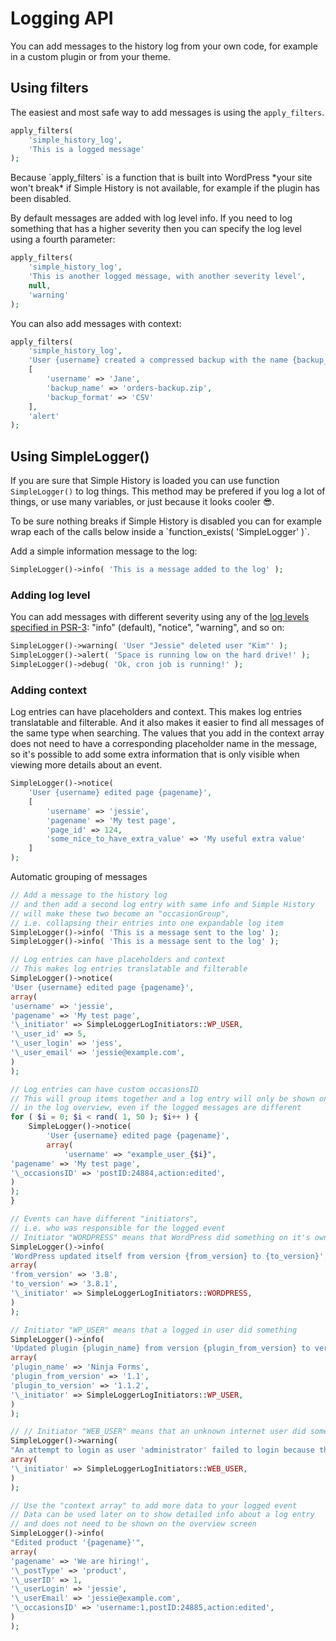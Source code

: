 
# Logging API

You can add messages to the history log from your own code, for example in a custom plugin or from your theme.

## Using filters

The easiest and most safe way to add messages is using the `apply_filters`.

```php
apply_filters(
	'simple_history_log',
	'This is a logged message'
);
```

<Callout emoji="👍">
	Because `apply_filters` is a function that is built into WordPress *your site
	won't break* if Simple History is not available, for example if the plugin has
	been disabled.
</Callout>

By default messages are added with log level info. If you need to log something that has
a higher severity then you can specify the log level using a fourth parameter:

```php
apply_filters(
	'simple_history_log',
	'This is another logged message, with another severity level',
	null,
	'warning'
);
```

You can also add messages with context:

```php
apply_filters(
	'simple_history_log',
	'User {username} created a compressed backup with the name {backup_name} with format {backup_format}',
	[
		'username' => 'Jane',
		'backup_name' => 'orders-backup.zip',
		'backup_format' => 'CSV'
	],
	'alert'
);
```

## Using SimpleLogger()

If you are sure that Simple History is loaded you can use function `SimpleLogger()` to log things.
This method may be prefered if you log a lot of things, or use many variables, or just because it looks
cooler 😎.

<Callout emoji="💡">
	To be sure nothing breaks if Simple History is disabled you can for example
	wrap each of the calls below inside a `function_exists( 'SimpleLogger' )`.
</Callout>

Add a simple information message to the log:

```php
SimpleLogger()->info( 'This is a message added to the log' );
```

### Adding log level

You can add messages with different severity using any of the
[log levels specified in PSR-3](https://www.php-fig.org/psr/psr-3/#5-psrlogloglevel): "info" (default), "notice", "warning", and so on:

```php
SimpleLogger()->warning( 'User "Jessie" deleted user "Kim"' );
SimpleLogger()->alert( 'Space is running low on the hard drive!' );
SimpleLogger()->debug( 'Ok, cron job is running!' );
```

### Adding context

Log entries can have placeholders and context.
This makes log entries translatable and filterable.
And it also makes it easier to find all messages of the same type when searching.
The values that you add in the context array does not need to have 
a corresponding placeholder name in the message, so it's possible to add some extra information
that is only visible when viewing more details about an event.

```php
SimpleLogger()->notice(
	'User {username} edited page {pagename}',
	[
		'username' => 'jessie',
		'pagename' => 'My test page',
		'page_id' => 124,
		'some_nice_to_have_extra_value' => 'My useful extra value'
	]
);
```

Automatic grouping of messages

```php
// Add a message to the history log
// and then add a second log entry with same info and Simple History
// will make these two become an "occasionGroup",
// i.e. collapsing their entries into one expandable log item
SimpleLogger()->info( 'This is a message sent to the log' );
SimpleLogger()->info( 'This is a message sent to the log' );

// Log entries can have placeholders and context
// This makes log entries translatable and filterable
SimpleLogger()->notice(
'User {username} edited page {pagename}',
array(
'username' => 'jessie',
'pagename' => 'My test page',
'\_initiator' => SimpleLoggerLogInitiators::WP_USER,
'\_user_id' => 5,
'\_user_login' => 'jess',
'\_user_email' => 'jessie@example.com',
)
);

// Log entries can have custom occasionsID
// This will group items together and a log entry will only be shown once
// in the log overview, even if the logged messages are different
for ( $i = 0; $i < rand( 1, 50 ); $i++ ) {
	SimpleLogger()->notice(
		'User {username} edited page {pagename}',
		array(
			'username' => "example_user_{$i}",
'pagename' => 'My test page',
'\_occasionsID' => 'postID:24884,action:edited',
)
);
}

// Events can have different "initiators",
// i.e. who was responsible for the logged event
// Initiator "WORDPRESS" means that WordPress did something on it's own
SimpleLogger()->info(
'WordPress updated itself from version {from_version} to {to_version}',
array(
'from_version' => '3.8',
'to_version' => '3.8.1',
'\_initiator' => SimpleLoggerLogInitiators::WORDPRESS,
)
);

// Initiator "WP_USER" means that a logged in user did something
SimpleLogger()->info(
'Updated plugin {plugin_name} from version {plugin_from_version} to version {plugin_to_version}',
array(
'plugin_name' => 'Ninja Forms',
'plugin_from_version' => '1.1',
'plugin_to_version' => '1.1.2',
'\_initiator' => SimpleLoggerLogInitiators::WP_USER,
)
);

// // Initiator "WEB_USER" means that an unknown internet user did something
SimpleLogger()->warning(
"An attempt to login as user 'administrator' failed to login because the wrong password was entered",
array(
'\_initiator' => SimpleLoggerLogInitiators::WEB_USER,
)
);

// Use the "context array" to add more data to your logged event
// Data can be used later on to show detailed info about a log entry
// and does not need to be shown on the overview screen
SimpleLogger()->info(
"Edited product '{pagename}'",
array(
'pagename' => 'We are hiring!',
'\_postType' => 'product',
'\_userID' => 1,
'\_userLogin' => 'jessie',
'\_userEmail' => 'jessie@example.com',
'\_occasionsID' => 'username:1,postID:24885,action:edited',
)
);

```

```

```
